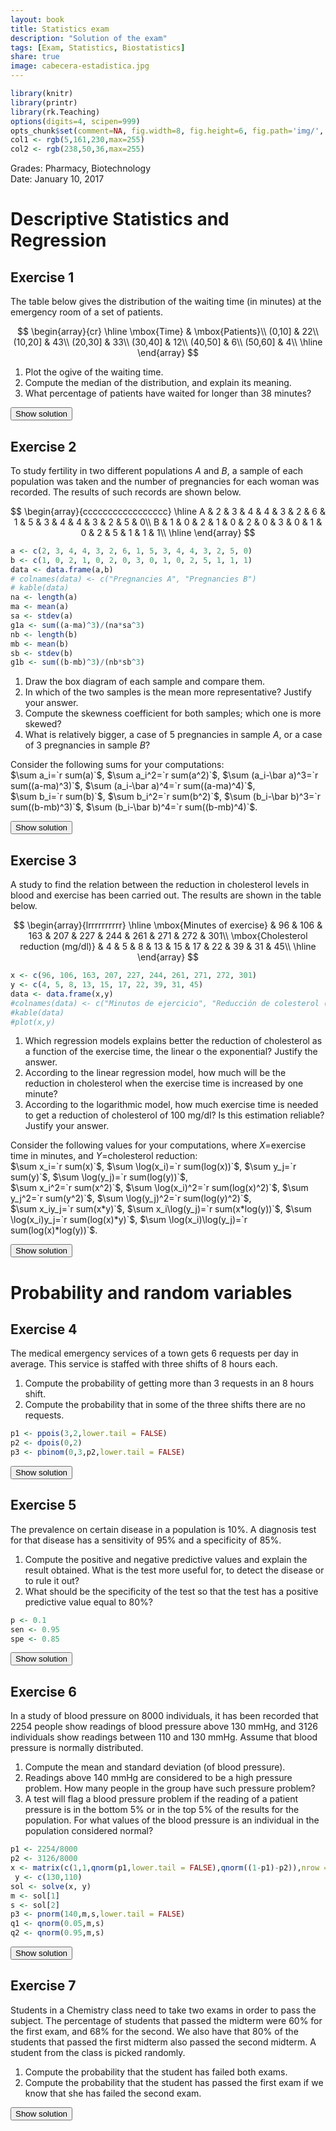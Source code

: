 ```yaml
---
layout: book
title: Statistics exam
description: "Solution of the exam"
tags: [Exam, Statistics, Biostatistics]
share: true
image: cabecera-estadistica.jpg
---
```


```r
library(knitr)
library(printr)
library(rk.Teaching)
options(digits=4, scipen=999)
opts_chunk$set(comment=NA, fig.width=8, fig.height=6, fig.path='img/', fig.align="center", dev="svg", digits=4, echo=FALSE, warning=FALSE, message=FALSE)
col1 <- rgb(5,161,230,max=255)
col2 <- rgb(238,50,36,max=255)
```

Grades: Pharmacy, Biotechnology  
Date: January 10, 2017 

# Descriptive Statistics and Regression

## Exercise 1
The table below gives the distribution of the waiting time (in minutes) at the emergency room of a set of patients.

$$
\begin{array}{cr}
  \hline
  \mbox{Time} & \mbox{Patients}\\
  (0,10] & 22\\
  (10,20] & 43\\
  (20,30] & 33\\
  (30,40] & 12\\
  (40,50] & 6\\
  (50,60] & 4\\
  \hline
\end{array}
$$

1. Plot the ogive of the waiting time.
2. Compute the median of the distribution, and explain its meaning.
3. What percentage of patients have waited for longer than 38 minutes?

<div><button class="solution">Show solution</button></div>
<div id="solution" style="display: none">
1. 
```r
x <- c(0,10,20,30,40,50,60)
y <- c(0,22,65,98,110,116,120)
y <- y/120
plot(x, y, type="o", pch=16, col=col1, main="Cumulative distribution of waiting time at the emergency room", xlab="Time (in minutes)", ylab="Cumulative relative frequency", axes=FALSE, frame.plot=TRUE)
abline(h=seq(0,1,0.1), col="grey10", lty="dotted")
axis(1, at=x)
axis(2, at=seq(0,1,0.1), las=2)
```
2. $Me=18.89$ min. <br/>
3. 10% of patients have waited for longer than 38 minutes.
</div>


## Exercise 2
To study fertility in two different populations $A$ and $B$, a sample of each population was taken and the number of pregnancies for each woman was recorded.
The results of such records are shown below.

$$
\begin{array}{ccccccccccccccccc}
\hline
A & 2 & 3 & 4 & 4 & 3 & 2 & 6 & 1 & 5 & 3 & 4 & 4 & 3 & 2 & 5 & 0\\
B & 1 & 0 & 2 & 1 & 0 & 2 & 0 & 3 & 0 & 1 & 0 & 2 & 5 & 1 & 1 & 1\\
\hline
\end{array}
$$

```r
a <- c(2, 3, 4, 4, 3, 2, 6, 1, 5, 3, 4, 4, 3, 2, 5, 0)
b <- c(1, 0, 2, 1, 0, 2, 0, 3, 0, 1, 0, 2, 5, 1, 1, 1)
data <- data.frame(a,b)
# colnames(data) <- c("Pregnancies A", "Pregnancies B")
# kable(data)
na <- length(a)
ma <- mean(a)
sa <- stdev(a)
g1a <- sum((a-ma)^3)/(na*sa^3)
nb <- length(b)
mb <- mean(b)
sb <- stdev(b)
g1b <- sum((b-mb)^3)/(nb*sb^3)
```

1. Draw the box diagram of each sample and compare them.
2. In which of the two samples is the mean more representative? Justify your answer.
3. Compute the skewness coefficient for both samples; which one is more skewed?
4. What is relatively bigger, a case of 5 pregnancies in sample $A$, or a case of 3 pregnancies in sample $B$?

Consider the following sums for your computations:  
$\sum a_i=`r sum(a)`$, $\sum a_i^2=`r sum(a^2)`$, $\sum (a_i-\bar a)^3=`r sum((a-ma)^3)`$, $\sum (a_i-\bar a)^4=`r sum((a-ma)^4)`$,  
$\sum b_i=`r sum(b)`$, $\sum b_i^2=`r sum(b^2)`$, $\sum (b_i-\bar b)^3=`r sum((b-mb)^3)`$, $\sum (b_i-\bar b)^4=`r sum((b-mb)^4)`$.

<div><button class="solution">Show solution</button></div>
<div id="solution" style="display: none">
1. 
```r
pregnancies <- c(a,b)
population <- rep(c("A","B"),c(16,16))
boxplot(pregnancies~population, main="Boxplot of number of pregnancies by population", xlab="Number of pregnancies",col=rainbow(4,s=0.6), horizontal=TRUE)
```
2. $\bar a=`r ma`$ pregnancies, $s_a^2=`r variance(a)`$ pregnancies², $s_a=`r sa`$ pregnancies, $cv_a=`r cv(a)`$. <br/>
$\bar b=`r mb`$ pregnancies, $s_b^2=`r variance(b)`$ pregnancies², $s_b=`r sb`$ pregnancies, $cv_b=`r cv(b)`$. <br/>
As the coefficient of variation of $A$ is less than the coefficient of variation of $B$, the mean of population $A$ is more representative than the mean of population $B$. <br/>
3. $g_{1,a}=`r g1a`$ and $g_{1,b}=`r g1b`$, so the distribution of $B$ is more skewed than the distribution of $A$. <br/>
5. $z_a(5)=`r (5-ma)/sa`$ and $z_b(3)=`r (3-mb)/sb`$, so 3 pregnancies is relatively bigger in population $B$ than 5 pregnancies in population $A$.
</div>

## Exercise 3
A study to find the relation between the reduction in cholesterol levels in blood and exercise has been carried out. The results are shown in the table below.

$$
\begin{array}{lrrrrrrrrrr}
\hline
\mbox{Minutes of exercise} & 96 & 106 & 163 & 207 & 227 & 244 & 261 & 271 & 272 & 301\\
\mbox{Cholesterol reduction (mg/dl)} & 4 & 5 & 8 & 13 & 15 & 17 & 22 & 39 & 31 & 45\\
\hline
\end{array}
$$

```r
x <- c(96, 106, 163, 207, 227, 244, 261, 271, 272, 301)
y <- c(4, 5, 8, 13, 15, 17, 22, 39, 31, 45)
data <- data.frame(x,y)
#colnames(data) <- c("Minutos de ejercicio", "Reducción de colesterol (mg/dl)")
#kable(data)
#plot(x,y)
```

1. Which regression models explains better the reduction of cholesterol as a function of the exercise time, the linear o the exponential? Justify the answer.
2. According to the linear regression model, how much will be the reduction in cholesterol when the exercise time is increased by one minute?
3. According to the logarithmic model, how much exercise time is needed to get a reduction of cholesterol of 100 mg/dl? Is this estimation reliable? Justify your answer.

Consider the following values for your computations, where $X$=exercise time in minutes, and $Y$=cholesterol reduction:    
$\sum x_i=`r sum(x)`$, $\sum \log(x_i)=`r sum(log(x))`$, $\sum y_j=`r sum(y)`$, $\sum \log(y_j)=`r sum(log(y))`$,  
$\sum x_i^2=`r sum(x^2)`$, $\sum \log(x_i)^2=`r sum(log(x)^2)`$, $\sum y_j^2=`r sum(y^2)`$, $\sum \log(y_j)^2=`r sum(log(y)^2)`$,  
$\sum x_iy_j=`r sum(x*y)`$, $\sum x_i\log(y_j)=`r sum(x*log(y))`$, $\sum \log(x_i)y_j=`r sum(log(x)*y)`$, $\sum \log(x_i)\log(y_j)=`r sum(log(x)*log(y))`$.

<div><button class="solution">Show solution</button></div>
<div id="solution" style="display: none">
```r
m <- lm(y~x)
c <- coefficients(m)
z <- log(y)
m2 <- lm(z~x)
c2 <- coefficients(m2)
m3 <- lm(x~z)
c3 <- coefficients(m3)
```
1.Linear regression model of cholesterol reduction on exercise time: <br/>
$\bar x=`r mean(x)`$ min, $s_x^2=`r variance(x)`$ min². <br/>
$\bar y=`r mean(y)`$ mg/dl, $s_y^2=`r variance(y)`$ (mg/dl)². <br/>
$s_{xy}=`r covariance(x,y)`$ min⋅mg/dl. <br/>
$r^2 = `r summary(m)$r.squared`$. <br/>
Exponential regression model of cholesterol reduction on exercise time: <br/>
$\overline{\log(y)}=`r mean(z)`$ log(mg/dl), $s_{\log(y)}^2=`r variance(z)`$ log(mg/dl)². <br/>
$s_{x\log(y)}=`r covariance(x,z)`$ min⋅log(mg/dl). <br/>
$r^2 = `r summary(m2)$r.squared`$. <br/>
Therefore, the exponential regression model is better since its coefficient of determination is higher. <br/>
2. Regression line of cholesterol reduction on exercise time: $y=`r c[1]` + `r c[2]`x$. <br/>
The cholesterol reduction increases `r c[2]` mg/dl when the exercise time is increased by one minute. <br/>
3. Logarithmic regression model of exercise time on cholesterol reduction: 
$x=`r c3[1]` + `r c3[2]`\log(y)$. <br/>
$x(100)=`r c3[1]+c3[2]*log(100)`$ min.
Despite the coefficient of determination is pretty close to 1, the estimation is not reliable since 100 mg/dl is far away from the range of values in the sample. 
</div>

# Probability and random variables

## Exercise 4
The medical emergency services of a town gets 6 requests per day in average.
This service is staffed with three shifts of 8 hours each.

1. Compute the probability of getting more than 3 requests in an 8 hours shift.
2. Compute the probability that in some of the three shifts there are no requests.

```r
p1 <- ppois(3,2,lower.tail = FALSE)
p2 <- dpois(0,2)
p3 <- pbinom(0,3,p2,lower.tail = FALSE)

```

<div><button class="solution">Show solution</button></div>
<div id="solution" style="display: none">
1. Naming $X$ to the number of requests in an 8 hours shift, $X\sim P(2)$ and $P(X>3)=`r p1`$. <br/>
2. Naming $Y$ to the number of shifts with no requests, $Y\sim B(3,`r p2`)$ and $P(Y>0)=`r p3`$.
</div>


## Exercise 5
The prevalence on certain disease in a population is 10%.
A diagnosis test for that disease has a sensitivity of 95% and a specificity of 85%.

1. Compute the positive and negative predictive values and explain the result obtained. What is the test more useful for, to detect the disease or to rule it out?
2. What should be the specificity of the test so that the test has a positive predictive value equal to 80%?

```r
p <- 0.1
sen <- 0.95
spe <- 0.85
```

<div><button class="solution">Show solution</button></div>
<div id="solution" style="display: none">
1. $PPV=P(D|+)=`r (p*sen)/(p*sen+(1-p)*(1-spe))`$ and $NPV=P(\overline D|-)=`r ((1-p)*spe)/(p*(1-sen)+(1-p)*(spe))`$. <br/>
2. The specificity should be $97.37\%$.
</div>


## Exercise 6
In a study of blood pressure on 8000 individuals, it has been recorded that 2254 people show readings of blood pressure above 130 mmHg, and 3126 individuals show readings between 110 and 130 mmHg.
Assume that blood pressure is normally distributed.

1. Compute the mean and standard deviation (of blood pressure).  
2. Readings above 140 mmHg are considered to be a high pressure problem.
How many people in the group have such pressure problem?
3. A test will flag a blood pressure problem if the reading of a patient pressure is in the bottom 5\% or in the top 5\% of the results for the population.
For what values of the blood pressure is an individual in the population considered normal?

```r
p1 <- 2254/8000
p2 <- 3126/8000
x <- matrix(c(1,1,qnorm(p1,lower.tail = FALSE),qnorm((1-p1)-p2)),nrow = 2, byrow =FALSE) 
 y <- c(130,110)
sol <- solve(x, y)
m <- sol[1]
s <- sol[2]
p3 <- pnorm(140,m,s,lower.tail = FALSE)
q1 <- qnorm(0.05,m,s)
q2 <- qnorm(0.95,m,s)
```

<div><button class="solution">Show solution</button></div>
<div id="solution" style="display: none">
1. Naming $X$ to the blood pressure, $X\sim N(`r m`, `r s`)$. <br/>
2. $P(X>140)=`r p3`$ and there are $`r p3*8000`$ persons with high pressure. <br/>
3. The blood pressure is normal in the interval $(`r q1`, `r q2`)$.
</div>


## Exercise 7
Students in a Chemistry class need to take two exams in order to pass the subject.
The percentage of students that passed the midterm were 60% for the first exam, and 68% for the second.
We also have that 80% of the students that passed the first midterm also passed the second midterm.
A student from the class is picked randomly.

1. Compute the probability that the student has failed both exams.
2. Compute the probability that the student has passed the first exam if we know that she has failed the second exam.

<div><button class="solution">Show solution</button></div>
<div id="solution" style="display: none">
Naming $E_1$ tho the event of passing the first exam and $E_2$ to the event of passing the second exam: <br/>
1. $P(\overline E_1\cap \overline E_2)=0.2$. <br/>
2. $P(E_1|\overline E_2)=0.375$.
</div>

